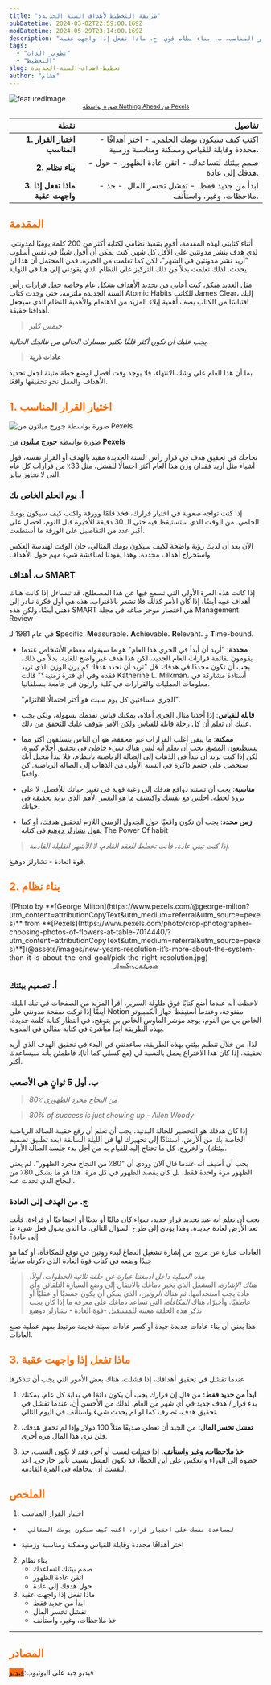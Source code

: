 ```yaml
---
title: "طريقة التخطيط لأهداف السنة الجديدة"
pubDatetime: 2024-03-02T22:59:00.169Z
modDatetime: 2024-05-29T23:14:00.169Z
description: "باختصار هذه هي الخطوات التي يجب عليك اتباعها: أ.  اختيار القرار المناسب، ب. بناء نظام قوي، ج. ماذا تفعل إذا واجهت عقبة "
tags:
  - "تطوير الذات"
  - "التخطيط"
slug: تخطيط-اهداف-السنة-الجديدة
author: "هشام"
---
```





![featuredImage](@assets/images/new-years-resolution-it’s-more-about-the-system-than-it-is-about-the-end-goal/cover.jpg)
<small style="display:inherit;text-align:center">
    <a href="https://www.pexels.com/photo/shallow-focus-photo-of-change-4502492/">صورة بواسطة Nothing Ahead من Pexels</a>
</small>



| نقطة                            | تفاصيل                                                                                  |
|---------------------------------:|-----------------------------------------------------------------------------------------:|
| **1. اختيار القرار المناسب**    | - اكتب كيف سيكون يومك الحلمي. - اختر أهدافًا محددة وقابلة للقياس وممكنة ومناسبة وزمنية. |
| **2. بناء نظام**                | - صمم بيئتك لتساعدك. - اتقن عادة الظهور. - حول هدفك إلى عادة.                           |
| **3. ماذا تفعل إذا واجهت عقبة** | - ابدأ من جديد فقط. - تفشل تخسر المال. - خذ ملاحظات، وغير، واستأنف.                     |

<h2 style="color:#FF6B01!important"> المقدمة</h2>

أثناء كتابتي لهذه المقدمة، أقوم بتنفيذ نظامي لكتابة أكثر من 200 كلمة يوميًا لمدونتي. لدي هدف بنشر مدونتين على الأقل كل شهر. كنت يمكن أن أقول شيئًا في نفس أسلوب "أريد نشر مدونتين في الشهر"، لكن كما تعلمت من الخبرة، فمن المحتمل أن هذا لن يحدث. لذلك تعلمت بدلاً من ذلك التركيز على النظام الذي يقودني إلى هنا في النهاية.

مثل العديد منكم، كنت أعاني من تحديد الأهداف بشكل عام وخاصة جعل قرارات رأس السنة الجديدة ملتزمة، حتى وجدت كتاب Atomic Habits للكاتب James Clear، إليك اقتباسًا من الكتاب يصف أهمية إيلاء المزيد من الاهتمام والأهمية للنظام الذي سيجعل أهدافنا حقيقة.

> جيمس كلير

*يجب عليك أن تكون أكثر قلقًا بكثير بمسارك الحالي من نتائجك الحالية.*

> **عادات ذرية**

بما أن هذا العام على وشك الانتهاء، فلا يوجد وقت أفضل لوضع خطة متينة لجعل تحديد الأهداف والعمل نحو تحقيقها واقعًا.

<h2 style="color:#FF6B01!important"> 1. اختيار القرار المناسب</h2>

![صورة بواسطة **[جورج ميلتون](https://www.pexels.com/@george-milton?utm_content=attributionCopyText&utm_medium=referral&utm_source=pexels)** من **[Pexels](https://www.pexels.com/photo/crop-photographer-choosing-photos-of-flowers-at-table-7014440/?utm_content=attributionCopyText&utm_medium=referral&utm_source=pexels)**](@assets/images/new-years-resolution-it’s-more-about-the-system-than-it-is-about-the-end-goal/pick-the-right-resolution.jpg)

صورة بواسطة **[جورج ميلتون](https://www.pexels.com/@george-milton?utm_content=attributionCopyText&utm_medium=referral&utm_source=pexels)** من **[Pexels](https://www.pexels.com/photo/crop-photographer-choosing-photos-of-flowers-at-table-7014440/?utm_content=attributionCopyText&utm_medium=referral&utm_source=pexels)**

نجاحك في تحقيق هدف في قرار رأس السنة الجديدة مقيد بالهدف أو القرار نفسه، قول أشياء مثل أريد فقدان وزن هذا العام أكثر احتمالًا للفشل، مثل 33٪ من قرارات كل عام التي لا تجاوز يناير.

<h3>أ. يوم الحلم الخاص بك</h3>

إذا كنت تواجه صعوبة في اختيار قرارك، فخذ قلمًا وورقة واكتب كيف سيكون يومك الحلمي. من الوقت الذي ستستيقظ فيه حتى الـ 30 دقيقة الأخيرة قبل النوم، احصل على أكبر عدد من التفاصيل على الورقة ما أستطعت.

الآن بعد أن لديك رؤية واضحة لكيف سيكون يومك المثالي، حان الوقت لهندسة العكس واستخراج أهداف محددة. وهذا يقودنا لمناقشة شيء مهم حول الأهداف

<h3>ب. أهداف SMART</h3>

إذا كانت هذه المرة الأولى التي تسمع فيها عن هذا المصطلح، قد تتساءل إذا كانت هناك أهداف غبية أيضًا، إذا كان الأمر كذلك فلا تشعر بالاغتراب. هذه هي أول فكرة تبادر إلى ذهني أيضًا. ولكن هذه SMART هي اختصار موجز صاغه في مجلة Management Review

 في عام 1981 لـ **S**pecific، **M**easurable، **A**chievable، **R**elevant، و **T**ime-bound.

- **محددة**: "أريد أن أبدأ في الجري هذا العام" هو ما سيقوله معظم الأشخاص عندما يقومون بقائمة قرارات العام الجديد، لكن هذا هدف غير واضح للغاية. بدلاً من ذلك، يجب أن تكون محددًا في هدفك. قل "تريد أن تحدد هدفًا: كم يزن الوزن الذي تريد فقده وفي أي فترة زمنية؟" قالت Katherine L. Milkman، أستاذة مشاركة في معلومات العمليات والقرارات في كلية وارتون في جامعة بنسلفانيا.

    "الجري مسافتين كل يوم سبت هو أكثر احتمالًا للالتزام".

- **قابلة للقياس**: إذا أخذنا مثال الجري أعلاه، يمكنك قياس تقدمك بسهولة، ولكن يجب عليك أن تعلم أن كل رحلة قابلة للقياس ولكن الأمر يتوقف عليك للتحقق من ذلك.
- **ممكنة**: ما يبقي أغلب القرارات غير محققة، هو أن الناس يتسلقون أكثر مما يستطيعون المضغ، يجب أن تعلم أنه ليس هناك شيء خاطئ في تحقيق أحلام كبيرة، لكن إذا كنت تريد أن تبدأ في الذهاب إلى الصالة الرياضية بانتظام، فلا تبدأ بتخيل أنك ستحصل على جسم ذاكرة في السنة الأولى من الذهاب إلى الصالة الرياضية. كن واقعيًا.
- **مناسبة**: يجب أن تستند دوافع هدفك إلى رغبة قوية في تغيير حياتك للأفضل، لا على نزوة لحظة. اجلس مع نفسك واكتشف ما هو التغيير الأهم الذي تريد تحقيقه في حياتك.
- **زمن محدد**: يجب أن تكون واقعيًا حول الجدول الزمني اللازم لتحقيق هدفك، أو كما يقول [تشارلز دوهيغ](https://charlesduhigg.com/) في كتابه The Power Of habit



>*إذا كنت تبني عادة، فأنت تخطط للعقد القادم، لا الأشهر القليلة القادمة.*

 قوة العادة - تشارلز دوهيغ.



<h2 style="color:#FF6B01!important">2. بناء نظام</h2>
![Photo by **[George Milton](https://www.pexels.com/@george-milton?utm_content=attributionCopyText&utm_medium=referral&utm_source=pexels)** from **[Pexels](https://www.pexels.com/photo/crop-photographer-choosing-photos-of-flowers-at-table-7014440/?utm_content=attributionCopyText&utm_medium=referral&utm_source=pexels)**](@assets/images/new-years-resolution-it’s-more-about-the-system-than-it-is-about-the-end-goal/pick-the-right-resolution.jpg)

  <small style="display:inherit;text-align:center">
    <a href="pexels.com/photo/balancing-rock-formation-816377/?utm_content=attributionCopyText&utm_medium=referral&utm_source=pexels">صورة من بيكسيلز</a>
  </small>


<h3>أ. تصميم بيئتك</h3>

لاحظت أنه عندما أضع كتابًا فوق طاولة السرير، أقرأ المزيد من الصفحات في تلك الليلة. أيضًا إذا تركت صفحة مدونتي على Notion مفتوحة، وعندما أستيقظ جهاز الكمبيوتر الخاص بي من النوم، يوجد مؤشر الماوس الخاص بي يتوهج، في انتظار كتابة كلمة جديدة، بهذه الطريقة أبدأ مباشرة في كتابة مقالي في المدونة.

لذا، من خلال تنظيم بيئتي بهذه الطريقة، ساعدتني في البدء في تحقيق الهدف الذي أريد تحقيقه. إذا كان هذا الاختراع يعمل بالنسبة لي (مع كسلي كما أنا)، فاطمئن بأنه سيساعدك أكثر.

<h3>ب. أول 5 ثوانٍ هي الأصعب</h3>


> *80٪ من النجاح مجرد الظهوري*

> *80% of success is just showing up - Allen Woody*




إذا كان هدفك هو التحضير للحالة البدنية، يجب أن تعلم أن رفع حقيبة الصالة الرياضية الخاصة بك من الأرض، استنادًا إلى تجهيزك لها في الليلة السابقة (بعد تطبيق تصميم بيئتك)، والخروج، كل ما تحتاج إليه للقيام به من أجل بدء جلسة الصالة الأولى.

يجب أن أضيف أنه عندما قال آلان وودي أن "80٪ من النجاح مجرد الظهور"، لم يعني الظهور مرة واحدة فقط، بل كان يقصد الظهور في كل مرة، هذا هو ما يشكل 80٪ من النجاح الذي تحدث عنه.

<h3> ج. من الهدف إلى العادة</h3>

يجب أن تعلم أنه عند تحديد قرار جديد، سواء كان ماليًا أو بدنيًا أو اجتماعيًا أو قراءة، فأنت تعد الأرض لعادة جديدة. وهذا يؤدي إلى طرح السؤال التالي. ما الذي يحول فعل شيء ما إلى عادة؟

العادات عبارة عن مزيج من إشارة تشغيل الدماغ لبدء روتين في توقع للمكافأة، أو كما هو جيدًا وضعه في كتاب قوة العادة الذي ذكرناه سابقًا



>*هذه العملية داخل أدمغتنا عبارة عن حلقة ثلاثية الخطوات. أولاً، هناك *الإشارة*،* المشغل الذي يخبر دماغك بالانتقال إلى وضع السيارة التلقائي وأي عادة يجب استخدامها. ثم هناك *الروتين*، الذي يمكن أن يكون جسديًا أو عقليًا أو عاطفيًا. وأخيرًا، هناك *المكافأة*، التي تساعد دماغك على معرفة ما إذا كان يجب تذكر هذه الحلقة معينة للمستقبل
> -قوة العادة - تشارلز دوهيغ

هذا يعني أن بناء عادات جديدة جيدة أو كسر عادات سيئة قديمة مرتبط بفهم عملية صنع العادات.

<h2 style="color:#FF6B01!important">3. ماذا تفعل إذا واجهت عقبة</h2>

عندما تفشل في تحقيق أهدافك، إذا فشلت، هناك بعض الأمور التي يجب أن تتذكرها

1. **ابدأ من جديد فقط:** من قال إن قرارك يجب أن يكون دائمًا في بداية كل عام، يمكنك بدء قرار / هدف جديد في أي شهر من العام. لذلك من الأحسن أن، عندما تفشل في تحقيق هدف، تصرف كما لو لم يحدث شيء واستأنف في اليوم التالي.
2. **تفشل تخسر المال:**
من الجيد أن تعطي صديقًا مثلاً 100 دولار وإذا لم تحقق هدفك، فلن ترى هذا المال مرة أخرى.

3. **خذ ملاحظات، وغير واستأنف:**
إذا فشلت لسبب أو آخر، فقد لا تكون السبب، خذ خطوة إلى الوراء وانعكس على أين الخطأ، قد يكون الفشل بسبب تأثير خارجي. اعد لنفسك أن تتجاهله في المرة القادمة.



<h2 style="color:#FF6B01!important"> الملخص</h2>

1. اختيار القرار المناسب
  -       لمساعدة نفسك على اختيار قرار، اكتب كيف سيكون يومك المثالي
  - اختر أهدافًا محددة وقابلة للقياس وممكنة ومناسبة وزمنية

2.  بناء نظام
    - صمم بيئتك لتساعدك
    - اتقن عادة الظهور
    - حول هدفك إلى عادة
3. ماذا تفعل إذا واجهت عقبة
    - ابدأ من جديد فقط
    - تفشل تخسر المال
    - خذ ملاحظات، وغير، واستأنف

---

<h2 style="color:#FF6B01!important"> المصادر</h2>

فيديو جيد على اليوتيوب:<span style="background-color: #FF6B01">[فيديو](https://www.youtube.com/watch?v=ZxEppLR7Ndc&ab_channel=MattD%27Avella)</span>


